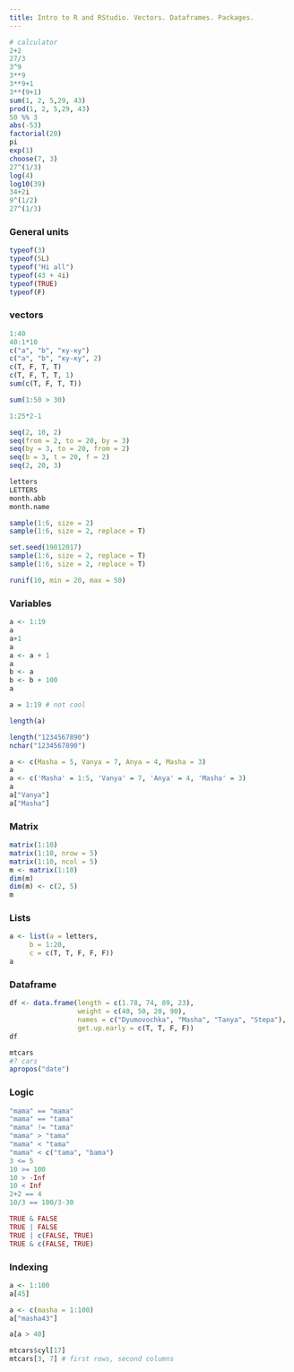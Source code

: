 ```yaml
---
title: Intro to R and RStudio. Vectors. Dataframes. Packages.
---
```

```r
# calculator
2+2
27/3
3^9
3**9
3**9+1
3**(9+1)
sum(1, 2, 5,29, 43)
prod(1, 2, 5,29, 43)
50 %% 3
abs(-53)
factorial(20)
pi
exp(1)
choose(7, 3)
27^(1/3)
log(4)
log10(39)
34+2i
9^(1/2)
27^(1/3)
```

### General units
```r
typeof(3)
typeof(5L)
typeof("Hi all")
typeof(43 + 4i)
typeof(TRUE)
typeof(F)
```

### vectors
```r
1:40
40:1*10
c("a", "b", "ку-ку")
c("a", "b", "ку-ку", 2)
c(T, F, T, T)
c(T, F, T, T, 1)
sum(c(T, F, T, T))

sum(1:50 > 30)

1:25*2-1

seq(2, 10, 2)
seq(from = 2, to = 20, by = 3)
seq(by = 3, to = 20, from = 2)
seq(b = 3, t = 20, f = 2)
seq(2, 20, 3)

letters
LETTERS
month.abb
month.name

sample(1:6, size = 2)
sample(1:6, size = 2, replace = T)

set.seed(19012017)
sample(1:6, size = 2, replace = T)
sample(1:6, size = 2, replace = T)

runif(10, min = 20, max = 50)
```

### Variables
```r
a <- 1:19
a
a+1
a
a <- a + 1
a
b <- a
b <- b + 100
a

a = 1:19 # not cool

length(a)

length("1234567890")
nchar("1234567890")

a <- c(Masha = 5, Vanya = 7, Anya = 4, Masha = 3)
a
a <- c('Masha' = 1:5, 'Vanya' = 7, 'Anya' = 4, 'Masha' = 3)
a
a["Vanya"]
a["Masha"]
```

### Matrix
```r
matrix(1:10)
matrix(1:10, nrow = 5)
matrix(1:10, ncol = 5)
m <- matrix(1:10)
dim(m)
dim(m) <- c(2, 5)
m
```

### Lists
```r
a <- list(a = letters,
     b = 1:20,
     c = c(T, T, F, F, F))
a
```
### Dataframe
```r
df <- data.frame(length = c(1.78, 74, 89, 23),
                 weight = c(40, 50, 20, 90), 
                 names = c("Dyumovochka", "Masha", "Tanya", "Stepa"),
                 get.up.early = c(T, T, F, F))
df

mtcars
#? cars
apropos("date")
```

### Logic
```r
"mama" == "mama"
"mama" == "tama"
"mama" != "tama"
"mama" > "tama"
"mama" < "tama"
"mama" < c("tama", "bama")
3 <= 5
10 >= 100
10 > -Inf
10 < Inf
2+2 == 4
10/3 == 100/3-30

TRUE & FALSE
TRUE | FALSE
TRUE | c(FALSE, TRUE)
TRUE & c(FALSE, TRUE)
```

### Indexing
```r
a <- 1:100
a[45]

a <- c(masha = 1:100)
a["masha43"]

a[a > 40]

mtcars$cyl[17]
mtcars[3, 7] # first rows, second columns
```


